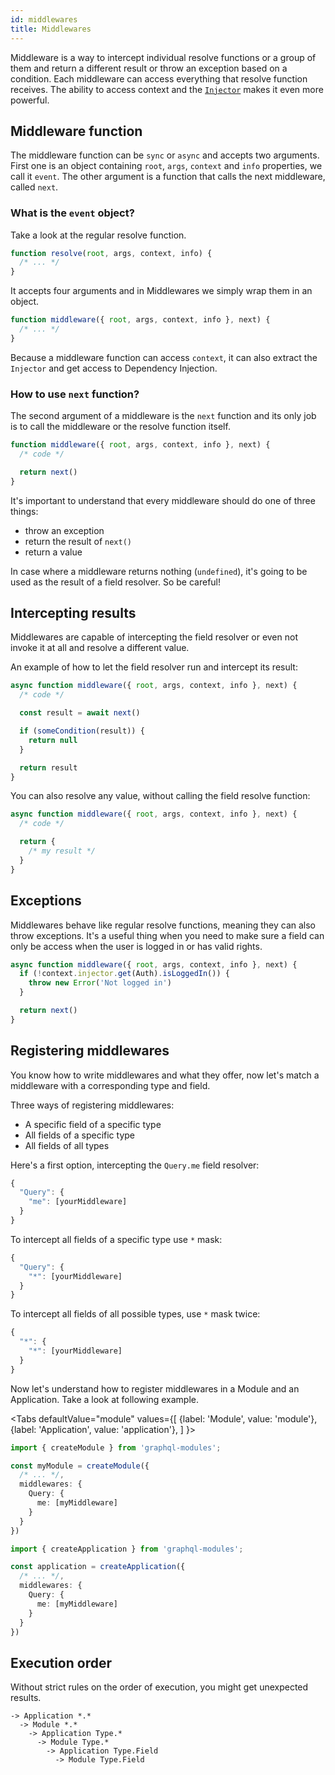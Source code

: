```yaml
---
id: middlewares
title: Middlewares
---
```



Middleware is a way to intercept individual resolve functions or a group of them and return a different result or throw an exception based on a condition. Each middleware can access everything that resolve function receives. The ability to access context and the [`Injector`](../di/introduction) makes it even more powerful.

## Middleware function

The middleware function can be `sync` or `async` and accepts two arguments. First one is an object containing `root`, `args`, `context` and `info` properties, we call it `event`. The other argument is a function that calls the next middleware, called `next`.

### What is the `event` object?

Take a look at the regular resolve function.

```typescript
function resolve(root, args, context, info) {
  /* ... */
}
```

It accepts four arguments and in Middlewares we simply wrap them in an object.

```typescript
function middleware({ root, args, context, info }, next) {
  /* ... */
}
```

Because a middleware function can access `context`, it can also extract the `Injector` and get access to Dependency Injection.

### How to use `next` function?

The second argument of a middleware is the `next` function and its only job is to call the middleware or the resolve function itself.

```typescript
function middleware({ root, args, context, info }, next) {
  /* code */

  return next()
}
```

It's important to understand that every middleware should do one of three things:

- throw an exception
- return the result of `next()`
- return a value

In case where a middleware returns nothing (`undefined`), it's going to be used as the result of a field resolver. So be careful!

## Intercepting results

Middlewares are capable of intercepting the field resolver or even not invoke it at all and resolve a different value.

An example of how to let the field resolver run and intercept its result:

```typescript
async function middleware({ root, args, context, info }, next) {
  /* code */

  const result = await next()

  if (someCondition(result)) {
    return null
  }

  return result
}
```

You can also resolve any value, without calling the field resolve function:

```typescript
async function middleware({ root, args, context, info }, next) {
  /* code */

  return {
    /* my result */
  }
}
```

## Exceptions

Middlewares behave like regular resolve functions, meaning they can also throw exceptions. It's a useful thing when you need to make sure a field can only be access when the user is logged in or has valid rights.

```typescript
async function middleware({ root, args, context, info }, next) {
  if (!context.injector.get(Auth).isLoggedIn()) {
    throw new Error('Not logged in')
  }

  return next()
}
```

## Registering middlewares

You know how to write middlewares and what they offer, now let's match a middleware with a corresponding type and field.

Three ways of registering middlewares:

- A specific field of a specific type
- All fields of a specific type
- All fields of all types

Here's a first option, intercepting the `Query.me` field resolver:

```typescript
{
  "Query": {
    "me": [yourMiddleware]
  }
}
```

To intercept all fields of a specific type use `*` mask:

```typescript
{
  "Query": {
    "*": [yourMiddleware]
  }
}
```

To intercept all fields of all possible types, use `*` mask twice:

```typescript
{
  "*": {
    "*": [yourMiddleware]
  }
}
```

Now let's understand how to register middlewares in a Module and an Application. Take a look at following example.

<Tabs
defaultValue="module"
values={[
{label: 'Module', value: 'module'},
{label: 'Application', value: 'application'},
]
}>
<TabItem value="module">

```typescript
import { createModule } from 'graphql-modules';

const myModule = createModule({
  /* ... */,
  middlewares: {
    Query: {
      me: [myMiddleware]
    }
  }
})
```

</TabItem>
<TabItem value="application">

```typescript
import { createApplication } from 'graphql-modules';

const application = createApplication({
  /* ... */,
  middlewares: {
    Query: {
      me: [myMiddleware]
    }
  }
})
```

</TabItem>
</Tabs>

## Execution order

Without strict rules on the order of execution, you might get unexpected results.

```log
-> Application *.*
  -> Module *.*
    -> Application Type.*
      -> Module Type.*
        -> Application Type.Field
          -> Module Type.Field
```
